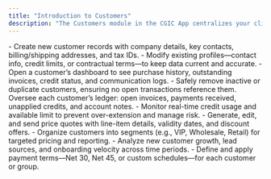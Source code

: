 ```yaml
---
title: "Introduction to Customers"
description: "The Customers module in the CGIC App centralizes your client data—enabling you to onboard, manage, transact with, and analyze customer relationships for enhanced sales and service."
---
```


<CardGroup cols={2}>
  <Card title="Add Customer" icon="person-circle-plus" iconType="duotone" href="https://cgic.mintlify.app/core-features/customers/add-customer">
    - Create new customer records with company details, key contacts, billing/shipping addresses, and tax IDs.
  </Card>
  <Card title="Update Customer" icon="arrow-up-short-wide" iconType="duotone" href="https://cgic.mintlify.app/core-features/customers/update-customer">
    - Modify existing profiles—contact info, credit limits, or contractual terms—to keep data current and accurate.
  </Card>
  <Card title="View Profile" icon="users-viewfinder" iconType="duotone">
    - Open a customer’s dashboard to see purchase history, outstanding invoices, credit status, and communication logs.
  </Card>
  <Card title="Delete Customer" icon="trash-xmark" iconType="duotone" href="https://cgic.mintlify.app/core-features/customers/delete-customer">
    - Safely remove inactive or duplicate customers, ensuring no open transactions reference them.
  </Card>
  <Card title="Manage Accounts" icon="command" iconType="duotone" href="https://cgic.mintlify.app/core-features/customers/manage-accounts">
    Oversee each customer’s ledger: open invoices, payments received, unapplied credits, and account notes.
  </Card>
  <Card title="Credit Balances" icon="credit-card" iconType="duotone" href="https://cgic.mintlify.app/core-features/customers/credit-balances">
    - Monitor real-time credit usage and available limit to prevent over-extension and manage risk.
  </Card>
  <Card title="Create Quotations" icon="block-quote" iconType="duotone" href="https://cgic.mintlify.app/core-features/customers/create-quotations">
    - Generate, edit, and send price quotes with line-item details, validity dates, and discount offers.
  </Card>
  <Card title="Manage Groups" icon="people-group" iconType="duotone">
    - Organize customers into segments (e.g., VIP, Wholesale, Retail) for targeted pricing and reporting.
  </Card>
  <Card title="Acquisition Reports" icon="chart-area" iconType="duotone" href="https://cgic.mintlify.app/core-features/customers/acquisition-reports">
    - Analyze new customer growth, lead sources, and onboarding velocity across time periods.
  </Card>
  <Card title="Credit Terms" icon="square-terminal" iconType="duotone" href="https://cgic.mintlify.app/core-features/customers/credit-terms">
    - Define and apply payment terms—Net 30, Net 45, or custom schedules—for each customer or group.
  </Card>
</CardGroup>